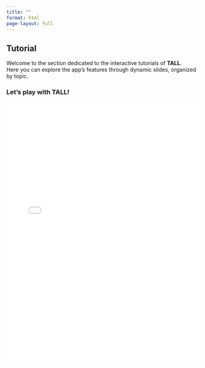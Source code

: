 ```yaml
---
title: ""
format: html
page-layout: full
---
```


## Tutorial
<link href="https://unpkg.com/aos@2.3.1/dist/aos.css" rel="stylesheet">
<script src="https://unpkg.com/aos@2.3.1/dist/aos.js"></script>
<script>
  AOS.init();
</script>

Welcome to the section dedicated to the interactive tutorials of <strong>TALL</strong>. <br>
    Here you can explore the app’s features through dynamic slides, organized by topic.

### Let’s play with TALL!

```{=html}
<div class="mb-5 shadow-lg border rounded p-2 text-center" data-aos="fade-up" data-aos-duration="800">
  <iframe src="slides/setting.html"
          title="TALL Settings"
          style="width: 100%; height: 680px; border: none;"
          class="rounded"></iframe>
</div>


```



